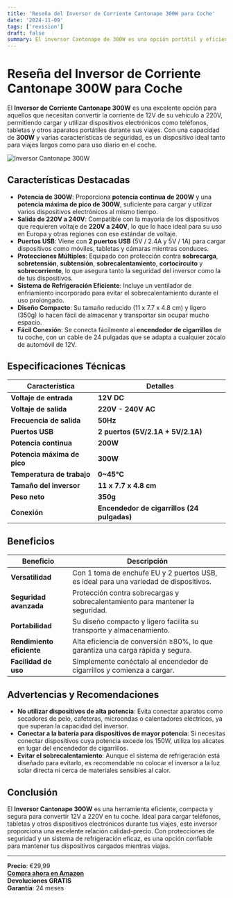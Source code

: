 ```yaml
---
title: 'Reseña del Inversor de Corriente Cantonape 300W para Coche'
date: '2024-11-09'
tags: ['revision']
draft: false
summary: El inversor Cantonape de 300W es una opción portátil y eficiente para convertir la corriente de 12V a 220V en tu vehículo, ideal para cargar dispositivos electrónicos mientras viajas.
---
```


# Reseña del Inversor de Corriente Cantonape 300W para Coche

El **Inversor de Corriente Cantonape 300W** es una excelente opción para aquellos que necesitan convertir la corriente de 12V de su vehículo a 220V, permitiendo cargar y utilizar dispositivos electrónicos como teléfonos, tabletas y otros aparatos portátiles durante sus viajes. Con una capacidad de **300W** y varias características de seguridad, es un dispositivo ideal tanto para viajes largos como para uso diario en el coche.

![Inversor Cantonape 300W](https://m.media-amazon.com/images/I/61MVsiWIqVL._AC_SX679_.jpg)

## Características Destacadas

- **Potencia de 300W**: Proporciona **potencia continua de 200W** y una **potencia máxima de pico de 300W**, suficiente para cargar y utilizar varios dispositivos electrónicos al mismo tiempo.
- **Salida de 220V a 240V**: Compatible con la mayoría de los dispositivos que requieren voltaje de **220V a 240V**, lo que lo hace ideal para su uso en Europa y otras regiones con ese estándar de voltaje.
- **Puertos USB**: Viene con **2 puertos USB** (5V / 2.4A y 5V / 1A) para cargar dispositivos como móviles, tabletas y cámaras mientras conduces.
- **Protecciones Múltiples**: Equipado con protección contra **sobrecarga**, **sobretensión**, **subtensión**, **sobrecalentamiento**, **cortocircuito** y **sobrecorriente**, lo que asegura tanto la seguridad del inversor como la de tus dispositivos.
- **Sistema de Refrigeración Eficiente**: Incluye un ventilador de enfriamiento incorporado para evitar el sobrecalentamiento durante el uso prolongado.
- **Diseño Compacto**: Su tamaño reducido (11 x 7.7 x 4.8 cm) y ligero (350g) lo hacen fácil de almacenar y transportar sin ocupar mucho espacio.
- **Fácil Conexión**: Se conecta fácilmente al **encendedor de cigarrillos** de tu coche, con un cable de 24 pulgadas que se adapta a cualquier zócalo de automóvil de 12V.

## Especificaciones Técnicas

| Característica              | Detalles                                    |
| --------------------------- | ------------------------------------------- |
| **Voltaje de entrada**      | **12V DC**                                  |
| **Voltaje de salida**       | **220V - 240V AC**                          |
| **Frecuencia de salida**    | **50Hz**                                    |
| **Puertos USB**             | **2 puertos (5V/2.1A + 5V/2.1A)**           |
| **Potencia continua**       | **200W**                                    |
| **Potencia máxima de pico** | **300W**                                    |
| **Temperatura de trabajo**  | **0~45°C**                                  |
| **Tamaño del inversor**     | **11 x 7.7 x 4.8 cm**                       |
| **Peso neto**               | **350g**                                    |
| **Conexión**                | **Encendedor de cigarrillos (24 pulgadas)** |

## Beneficios

| Beneficio                 | Descripción                                                                           |
| ------------------------- | ------------------------------------------------------------------------------------- |
| **Versatilidad**          | Con 1 toma de enchufe EU y 2 puertos USB, es ideal para una variedad de dispositivos. |
| **Seguridad avanzada**    | Protección contra sobrecargas y sobrecalentamiento para mantener la seguridad.        |
| **Portabilidad**          | Su diseño compacto y ligero facilita su transporte y almacenamiento.                  |
| **Rendimiento eficiente** | Alta eficiencia de conversión ≥80%, lo que garantiza una carga rápida y segura.       |
| **Facilidad de uso**      | Simplemente conéctalo al encendedor de cigarrillos y comienza a cargar.               |

## Advertencias y Recomendaciones

- **No utilizar dispositivos de alta potencia**: Evita conectar aparatos como secadores de pelo, cafeteras, microondas o calentadores eléctricos, ya que superan la capacidad del inversor.
- **Conectar a la batería para dispositivos de mayor potencia**: Si necesitas conectar dispositivos cuya potencia excede los 150W, utiliza los alicates en lugar del encendedor de cigarrillos.
- **Evitar el sobrecalentamiento**: Aunque el sistema de refrigeración está diseñado para evitarlo, es recomendable no colocar el inversor a la luz solar directa ni cerca de materiales sensibles al calor.

## Conclusión

El **Inversor Cantonape 300W** es una herramienta eficiente, compacta y segura para convertir 12V a 220V en tu coche. Ideal para cargar teléfonos, tabletas y otros dispositivos electrónicos durante tus viajes, este inversor proporciona una excelente relación calidad-precio. Con protecciones de seguridad y un sistema de refrigeración eficaz, es una opción confiable para mantener tus dispositivos cargados mientras viajas.

---

**Precio**: €29,99  
**[Compra ahora en Amazon](https://amzn.to/3CiaqXD)**  
**Devoluciones GRATIS**  
**Garantía**: 24 meses
